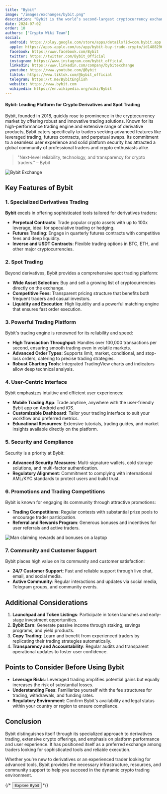 ```yaml
---
title: "Bybit"
image: "/images/exchanges/bybit.png"
description: "Bybit is the world’s second-largest cryptocurrency exchange by trading volume."
date: 2024-07-02
order: 10
authors: ["Crypto Wiki Team"]
social:
  android: https://play.google.com/store/apps/details?id=com.bybit.app
  apple: https://apps.apple.com/us/app/bybit-buy-trade-crypto/id1488296980
  facebook: https://www.facebook.com/Bybit
  twitter: https://twitter.com/Bybit_Official
  instagram: https://www.instagram.com/bybit_official
  linkedin: https://www.linkedin.com/company/bybitexchange
  youtube: https://www.youtube.com/@Bybit
  tiktok: https://www.tiktok.com/@bybit_official
  telegram: https://t.me/BybitEnglish
  website: https://www.bybit.com
  wikipedia: https://en.wikipedia.org/wiki/Bybit
---
```


#### Bybit: Leading Platform for Crypto Derivatives and Spot Trading

Bybit, founded in 2018, quickly rose to prominence in the cryptocurrency market by offering robust and innovative trading solutions. Known for its high-performance trading engine and extensive range of derivative products, Bybit caters specifically to traders seeking advanced features like leveraged trading, futures contracts, and perpetual swaps. Its commitment to a seamless user experience and solid platform security has attracted a global community of professional traders and crypto enthusiasts alike.

> "Next-level reliability, technology, and transparency for crypto traders." – Bybit

![Bybit Exchange](/images/exchanges/bybit.png)

## Key Features of Bybit

### 1. Specialized Derivatives Trading

**Bybit** excels in offering sophisticated tools tailored for derivatives traders:

- **Perpetual Contracts**: Trade popular crypto assets with up to 100x leverage, ideal for speculative trading or hedging.
- **Futures Trading**: Engage in quarterly futures contracts with competitive fees and deep liquidity.
- **Inverse and USDT Contracts**: Flexible trading options in BTC, ETH, and other major cryptocurrencies.

### 2. Spot Trading

Beyond derivatives, Bybit provides a comprehensive spot trading platform:

- **Wide Asset Selection**: Buy and sell a growing list of cryptocurrencies directly on the exchange.
- **Competitive Fees**: Transparent pricing structure that benefits both frequent traders and casual investors.
- **Liquidity and Execution**: High liquidity and a powerful matching engine that ensures fast order execution.

### 3. Powerful Trading Platform

Bybit's trading engine is renowned for its reliability and speed:

- **High Transaction Throughput**: Handles over 100,000 transactions per second, ensuring smooth trading even in volatile markets.
- **Advanced Order Types**: Supports limit, market, conditional, and stop-loss orders, catering to precise trading strategies.
- **Robust Charting Tools**: Integrated TradingView charts and indicators allow deep technical analysis.

### 4. User-Centric Interface

Bybit emphasizes intuitive and efficient user experiences:

- **Mobile Trading App**: Trade anytime, anywhere with the user-friendly Bybit app on Android and iOS.
- **Customizable Dashboard**: Tailor your trading interface to suit your workflow and preferred metrics.
- **Educational Resources**: Extensive tutorials, trading guides, and market insights available directly on the platform.

### 5. Security and Compliance

Security is a priority at Bybit:

- **Advanced Security Measures**: Multi-signature wallets, cold storage solutions, and multi-factor authentication.
- **Regulatory Alignment**: Commitment to complying with international AML/KYC standards to protect users and build trust.

### 6. Promotions and Trading Competitions

Bybit is known for engaging its community through attractive promotions:

- **Trading Competitions**: Regular contests with substantial prize pools to encourage trader participation.
- **Referral and Rewards Program**: Generous bonuses and incentives for user referrals and active traders.

![Man claiming rewards and bonuses on a laptop](/images/posts/man-and-laptop.jpg)

### 7. Community and Customer Support

Bybit places high value on its community and customer satisfaction:

- **24/7 Customer Support**: Fast and reliable support through live chat, email, and social media.
- **Active Community**: Regular interactions and updates via social media, Telegram groups, and community events.

## Additional Considerations

1. **Launchpad and Token Listings**: Participate in token launches and early-stage investment opportunities.
2. **Bybit Earn**: Generate passive income through staking, savings programs, and yield products.
3. **Copy Trading**: Learn and benefit from experienced traders by replicating their trading strategies automatically.
4. **Transparency and Accountability**: Regular audits and transparent operational updates to foster user confidence.

## Points to Consider Before Using Bybit

- **Leverage Risks**: Leveraged trading amplifies potential gains but equally increases the risk of substantial losses.
- **Understanding Fees**: Familiarize yourself with the fee structures for trading, withdrawals, and funding rates.
- **Regulatory Environment**: Confirm Bybit's availability and legal status within your country or region to ensure compliance.

## Conclusion

Bybit distinguishes itself through its specialized approach to derivatives trading, extensive crypto offerings, and emphasis on platform performance and user experience. It has positioned itself as a preferred exchange among traders looking for sophisticated tools and reliable execution.

Whether you're new to derivatives or an experienced trader looking for advanced tools, Bybit provides the necessary infrastructure, resources, and community support to help you succeed in the dynamic crypto trading environment.

{/* <Button href="https://www.bybit.com">Explore Bybit</Button> */}
